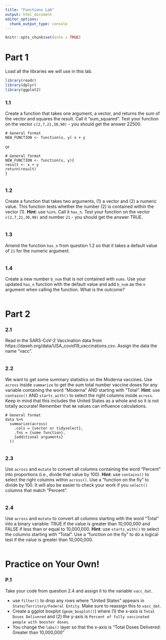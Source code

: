 ```yaml
---
title: "Functions Lab"
output: html_document
editor_options: 
  chunk_output_type: console
---
```


```r
knitr::opts_chunk$set(echo = TRUE)
```

# Part 1

Load all the libraries we will use in this lab. 

```r
library(readr)
library(dplyr)
library(ggplot2)
```

### 1.1

Create a function that takes one argument, a vector, and returns the sum of the vector and squares the result. Call it "sum_squared". Test your function on the vector `c(2,7,21,30,90)` - you should get the answer 22500.

```
# General format
NEW_FUNCTION <- function(x, y) x + y 
```
or

```
# General format
NEW_FUNCTION <- function(x, y){
result <- x + y 
return(result)
}
```

```r

```

### 1.2

Create a function that takes two arguments, (1) a vector and (2) a numeric value. This function tests whether the number (2) is contained within the vector (1). **Hint**: use `%in%`. Call it `has_n`. Test your function on the vector `c(2,7,21,30,90)` and number `21` - you should get the answer TRUE.

```r

```

### 1.3

Amend the function `has_n` from question 1.2 so that it takes a default value of `21` for the numeric argument.

```r

```

### 1.4

Create a new number `b_num` that is not contained with `nums`. Use your updated `has_n` function with the default value and add `b_num` as the `n` argument when calling the function. What is the outcome?

```r

```


# Part 2

### 2.1

Read in the SARS-CoV-2 Vaccination data from https://daseh.org/data/USA_covid19_vaccinations.csv. Assign the data the name "vacc".

```r

```

### 2.2

We want to get some summary statistics on the Moderna vaccines. Use `across` inside `summarize` to get the sum total number vaccine doses for any variable containing the word "Moderna" AND starting with "Total". **Hint**: use `contains()` AND `starts_with()` to select the right columns inside `across`. Keep in mind that this includes the United States as a whole and so it is not totally accurate! Remember that `NA` values can influence calculations.

```
# General format
data %>%
  summarize(across(
    .cols = {vector or tidyselect},
    .fns = {some function},
    {additional arguments}
  ))
```

```r

```

### 2.3

Use `across` and `mutate` to convert all columns containing the word "Percent" into proportions (i.e., divide that value by 100). **Hint**: use `contains()` to select the right columns within `across()`. Use a "function on the fly" to divide by 100. It will also be easier to check your work if you `select()` columns that match "Percent".

```r

```

### 2.4

Use `across` and `mutate` to convert all columns starting with the word "Total" into a binary variable: TRUE if the value is greater than 10,000,000 and FALSE if less than or equal to 10,000,000. **Hint**: use `starts_with()` to select the columns starting with "Total". Use a "function on the fly" to do a logical test if the value is greater than 10,000,000.

```r

```


# Practice on Your Own!

### P.1

Take your code from question 2.4 and assign it to the variable `vacc_dat`. 

- use `filter()` to drop any rows where "United States" appears in `State/Territory/Federal Entity`. Make sure to reassign this to `vacc_dat`.
- Create a ggplot boxplot (`geom_boxplot()`) where (1) the x-axis is `Total Doses Delivered` and (2) the y-axis is `Percent of fully vaccinated people with booster doses`.
- You change the `labs()` layer so that the x-axis is "Total Doses Delivered: Greater than 10,000,000"

```r

```
